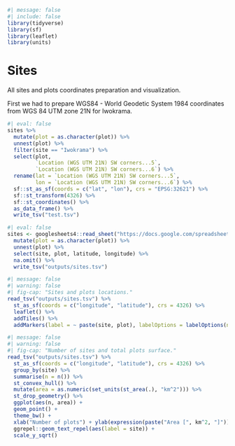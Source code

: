 ```r
#| message: false
#| include: false
library(tidyverse)
library(sf)
library(leaflet)
library(units)
```

# Sites {.unnumbered}

All sites and plots coordinates preparation and visualization.

First we had to prepare WGS84 - World Geodetic System 1984 coordinates from WGS 84 UTM zone 21N for Iwokrama.

```r
#| eval: false
sites %>% 
  mutate(plot = as.character(plot)) %>% 
  unnest(plot) %>% 
  filter(site == "Iwokrama") %>% 
  select(plot, 
         `Location (WGS UTM 21N) SW corners...5`, 
         `Location (WGS UTM 21N) SW corners...6`) %>% 
  rename(lat = `Location (WGS UTM 21N) SW corners...5`, 
         lon = `Location (WGS UTM 21N) SW corners...6`) %>% 
  sf::st_as_sf(coords = c("lat", "lon"), crs = "EPSG:32621") %>% 
  sf::st_transform(4326) %>% 
  sf::st_coordinates() %>% 
  as_data_frame() %>% 
  write_tsv("test.tsv")
```

```r
#| eval: false
sites <- googlesheets4::read_sheet("https://docs.google.com/spreadsheets/d/1fq2owxMBLBwwibcdw2uQQFxnIhsMbaH4Qcj_xUwVvSQ/edit?gid=0#gid=0") %>% 
  mutate(plot = as.character(plot)) %>% 
  unnest(plot) %>% 
  select(site, plot, latitude, longitude) %>%
  na.omit() %>% 
  write_tsv("outputs/sites.tsv")
```

```r
#| message: false
#| warning: false
#| fig-cap: "Sites and plots locations."
read_tsv("outputs/sites.tsv") %>% 
  st_as_sf(coords = c("longitude", "latitude"), crs = 4326) %>% 
  leaflet() %>% 
  addTiles() %>% 
  addMarkers(label = ~ paste(site, plot), labelOptions = labelOptions(noHide = F))
```

```r
#| message: false
#| warning: false
#| fig-cap: "Number of sites and total plots surface."
read_tsv("outputs/sites.tsv") %>% 
  st_as_sf(coords = c("longitude", "latitude"), crs = 4326) %>% 
  group_by(site) %>% 
  summarise(n = n()) %>% 
  st_convex_hull() %>% 
  mutate(area = as.numeric(set_units(st_area(.), "km^2"))) %>% 
  st_drop_geometry() %>% 
  ggplot(aes(n, area)) +
  geom_point() +
  theme_bw() +
  xlab("Number of plots") + ylab(expression(paste("Area [", km^2, "]"))) +
  ggrepel::geom_text_repel(aes(label = site)) +
  scale_y_sqrt()
```
